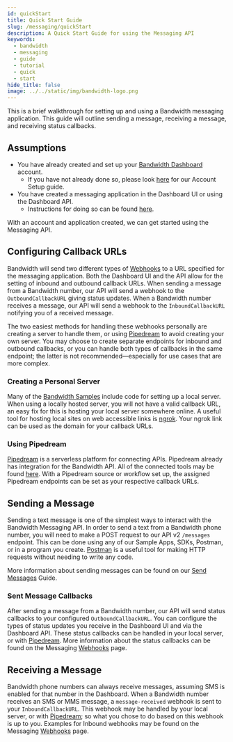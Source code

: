 ```yaml
---
id: quickStart
title: Quick Start Guide
slug: /messaging/quickStart
description: A Quick Start Guide for using the Messaging API
keywords:
  - bandwidth
  - messaging
  - guide
  - tutorial
  - quick
  - start
hide_title: false
image: ../../static/img/bandwidth-logo.png
---
```


This is a brief walkthrough for setting up and using a Bandwidth messaging application. This guide will outline sending a message, receiving a message, and receiving status callbacks.

## Assumptions
* You have already created and set up your [Bandwidth Dashboard](https://dashboard.bandwidth.com) account. 
    * If you have not already done so, please look [here](/docs/account/setup) for our Account Setup guide.
* You have created a messaging application in the Dashboard UI or using the Dashboard API. 
    * Instructions for doing so can be found [here](/docs/account/applications).

With an account and application created, we can get started using the Messaging API.

## Configuring Callback URLs
Bandwidth will send two different types of [Webhooks](/docs/messaging/webhooks) to a URL specified for the messaging application. 
Both the Dashboard UI and the API allow for the setting of inbound and outbound callback URLs.
When sending a message from a Bandwidth number, our API will send a webhook to the `OutboundCallbackURL` giving status updates.
When a Bandwidth number receives a message, our API will send a webhook to the `InboundCallbackURL` notifying you of a received message.

The two easiest methods for handling these webhooks personally are creating a server to handle them, or using [Pipedream][] to avoid creating your own server.
You may choose to create separate endpoints for inbound and outbound callbacks, or you can handle both types of callbacks in the same endpoint;
the latter is not recommended—especially for use cases that are more complex.


### Creating a Personal Server
Many of the [Bandwidth Samples](https://github.com/Bandwidth-Samples) include code for setting up a local server.
When using a locally hosted server, you will not have a valid callback URL, an easy fix for this is hosting your local server somewhere online.
A useful tool for hosting local sites on web accessible links is [ngrok](https://ngrok.com/). Your ngrok link can be used as the domain for your callback URLs.


### Using Pipedream
[Pipedream][] is a serverless platform for connecting APIs.
Pipedream already has integration for the Bandwidth API. All of the connected tools may be found [here](https://pipedream.com/apps/bandwidth/integrations/pipedream).
With a Pipedream source or workflow set up, the assigned Pipedream endpoints can be set as your respective callback URLs.

## Sending a Message
Sending a text message is one of the simplest ways to interact with the Bandwidth Messaging API.
In order to send a text from a Bandwidth phone number, you will need to make a POST request to our API v2 `/messages` endpoint.
This can be done using any of our Sample Apps, SDKs, Postman, or in a program you create.
[Postman](https://www.postman.com/) is a useful tool for making HTTP requests without needing to write any code.

More information about sending messages can be found on our [Send Messages](/docs/messaging/createMessage) Guide.


### Sent Message Callbacks
After sending a message from a Bandwidth number, our API will send status callbacks to your configured `OutboundCallbackURL`.
You can configure the types of status updates you receive in the Dashboard UI and via the Dashboard API.
These status callbacks can be handled in your local server, or with [Pipedream][].
More information about the status callbacks can be found on the Messaging [Webhooks](/docs/messaging/webhooks#outbound-message-webhooks) page.

## Receiving a Message
Bandwidth phone numbers can always receive messages, assuming SMS is enabled for that number in the Dashboard.
When a Bandwidth number receives an SMS or MMS message, a `message-received` webhook is sent to your `InboundCallbackURL`.
This webhook may be handled by your local server, or with [Pipedream][]; so what you chose to do based on this webhook is up to you.
Examples for Inbound webhooks may be found on the Messaging [Webhooks](/docs/messaging/webhooks#inbound-message-webhooks) page.

[Pipedream]: <https://pipedream.com/>
